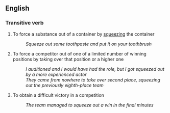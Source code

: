 == English ==

=== Transitive verb ===

# To force a substance out of a container by [[squeeze|squeezing]] the container
#: ''Squeeze out some toothpaste and put it on your toothbrush''
# To force a competitor out of one of a limited number of winning positions by taking over that position or a higher one
#: ''I auditioned and I would have had the role, but I got squeezed out by a more experienced actor''
#: ''They came from nowhere to take over second place, squeezing out the previously eighth-place team''
# To obtain a difficult victory in a competition
#: ''The team managed to squeeze out a win in the final minutes''